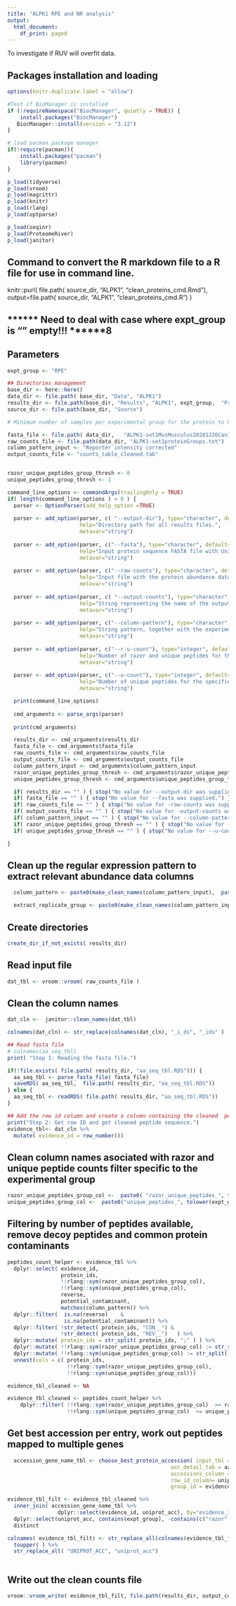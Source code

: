 ```yaml
---
title: "ALPK1 RPE and NR analysis"
output:
  html_document:
    df_print: paged
---
```


To investigate if RUV will overfit data.

## Packages installation and loading
```r

options(knitr.duplicate.label = "allow")

#Test if BioManager is installed 
if (!requireNamespace("BiocManager", quietly = TRUE)) {
    install.packages("BiocManager")
   BiocManager::install(version = "3.12")
}

# load pacman package manager
if(!require(pacman)){
    install.packages("pacman")
    library(pacman)
}

p_load(tidyverse)
p_load(vroom)
p_load(magrittr)
p_load(knitr)
p_load(rlang)
p_load(optparse)

p_load(seqinr)
p_load(ProteomeRiver)
p_load(janitor)

```

## Command to convert the R markdown file to a R file for use in command line. 
knitr::purl( file.path(  source_dir, "ALPK1",  "clean_proteins_cmd.Rmd"), 
             output=file.path( source_dir,  "ALPK1",   "clean_proteins_cmd.R") ) 
     
## ****** Need to deal with case where expt_group is "" empty!!! ******8
## Parameters
```r
expt_group <- "RPE" 

## Directories management 
base_dir <- here::here()
data_dir <- file.path( base_dir, "Data", "ALPK1")
results_dir <- file.path(base_dir, "Results", "ALPK1", expt_group,  "Proteins")
source_dir <- file.path(base_dir, "Source")

# Minimum number of samples per experimental group for the protein to be accepted for analysis 

fasta_file <- file.path( data_dir,   "ALPK1-set1MusMusculus20201226CanIso.fasta")
raw_counts_file <- file.path(data_dir, "ALPK1-set1proteinGroups.txt")
column_pattern_input <- "Reporter intensity corrected"
output_counts_file <- "counts_table_cleaned.tab"  


razor_unique_peptides_group_thresh <- 0
unique_peptides_group_thresh <- 1

command_line_options <- commandArgs(trailingOnly = TRUE)
if( length(command_line_options ) > 0 ) {
  parser <- OptionParser(add_help_option =TRUE)
  
  parser <- add_option(parser, c( "--output-dir"), type="character", default="", dest = "results_dir",
                       help="Directory path for all results files.",
                       metavar="string")   
  
  parser <- add_option(parser, c("--fasta"), type="character", default="", dest = "fasta_file",
                       help="Input protein sequence FASTA file with UniProt FASTA header format.",
                       metavar="string")   
  
  parser <- add_option(parser, c("--raw-counts"), type="character", default="", dest = "raw_counts_file",
                       help="Input file with the protein abundance data.",
                       metavar="string")   
  
  parser <- add_option(parser, c( "--output-counts"), type="character", default="", dest = "output_counts_file",
                       help="String representing the name of the output counts data file which will be saved in the directory specified with the --output-dir flag.",
                       metavar="string")   
  
  parser <- add_option(parser, c("--column-pattern"), type="character", default="Reporter intensity corrected", dest = "column_pattern_input",
                       help="String pattern, together with the experimental group pattern, that matches the abundance data columns.",
                       metavar="string")   
  
  parser <- add_option(parser, c("--r-u-count"), type="integer", default=0, dest = "razor_unique_peptides_group_thresh",
                       help="Number of razor and unique peptides for the specified experiemtal group needs to be higher than this threshold for the protein to be included for the analysis.",
                       metavar="string")   
  
  parser <- add_option(parser, c("--u-count"), type="integer", default=1, dest = "unique_peptides_group_thresh",
                       help="Number of unique peptides for the specified experiemtal group needs to be higher than this threshold for the protein to be included for the analysis.",
                       metavar="string")   

  print(command_line_options)
  
  cmd_arguments <- parse_args(parser)
  
  print(cmd_arguments)  

  results_dir <- cmd_arguments$results_dir
  fasta_file <- cmd_arguments$fasta_file
  raw_counts_file <- cmd_arguments$raw_counts_file
  output_counts_file <- cmd_arguments$output_counts_file
  column_pattern_input <- cmd_arguments$column_pattern_input
  razor_unique_peptides_group_thresh <- cmd_arguments$razor_unique_peptides_group_thresh
  unique_peptides_group_thresh <- cmd_arguments$unique_peptides_group_thresh

  if( results_dir == "" ) { stop("No value for --output-dir was supplied.") }
  if( fasta_file == "" ) { stop("No value for --fasta was supplied.") }
  if( raw_counts_file == "" ) { stop("No value for -raw-counts was supplied.") }
  if( output_counts_file == "" ) { stop("No value for -output-counts was supplied.") }
  if( column_pattern_input == "" ) { stop("No value for --column-pattern was supplied.") }
  if( razor_unique_peptides_group_thresh == "" ) { stop("No value for --r-u-count was supplied.") }
  if( unique_peptides_group_thresh == "" ) { stop("No value for --u-count was supplied.") }

}


```

## Clean up the regular expression pattern to extract relevant abundance data columns
```r
  column_pattern <- paste0(make_clean_names(column_pattern_input),  paste("_\\d+", tolower(expt_group), sep="_")) 

  extract_replicate_group <- paste0(make_clean_names(column_pattern_input),  paste0("_(\\d+)_(", tolower(expt_group), ")")) 

```


## Create directories
```r
create_dir_if_not_exists( results_dir)

```

## Read input file 
```r

dat_tbl <- vroom::vroom( raw_counts_file )

```
## Clean the column names 
```r
dat_cln <-  janitor::clean_names(dat_tbl)

colnames(dat_cln) <- str_replace(colnames(dat_cln), "_i_ds", "_ids" )

```

```r
## Read fasta file 
# colnames(aa_seq_tbl)
print( "Step 1: Reading the fasta file.")

if(!file.exists( file.path( results_dir, "aa_seq_tbl.RDS"))) {
  aa_seq_tbl <- parse_fasta_file( fasta_file)
  saveRDS( aa_seq_tbl,  file.path( results_dir, "aa_seq_tbl.RDS"))
} else {
  aa_seq_tbl <- readRDS( file.path( results_dir, "aa_seq_tbl.RDS"))
}

## Add the row id column and create a column containing the cleaned  peptide
print("Step 2: Get row ID and get cleaned peptide sequence.")
evidence_tbl<- dat_cln %>% 
  mutate( evidence_id = row_number()) 
```    
## Clean column names asociated with razor and unique peptide counts filter specific to the experimental group
```r

razor_unique_peptides_group_col <-  paste0( "razor_unique_peptides_", tolower(expt_group)  ) 
unique_peptides_group_col <-  paste0("unique_peptides_", tolower(expt_group)  )

```
    
    
## Filtering by number of peptides available, remove decoy peptides and common protein contaminants
```r

peptides_count_helper <- evidence_tbl %>%
  dplyr::select( evidence_id, 
                 protein_ids, 
                 !!rlang::sym(razor_unique_peptides_group_col),
                 !!rlang::sym(unique_peptides_group_col), 
                 reverse,
                 potential_contaminant, 
                 matches(column_pattern)) %>%
  dplyr::filter(  is.na(reverse)	&  
                  is.na(potential_contaminant)) %>%
  dplyr::filter( !str_detect( protein_ids, "CON__") &
                 !str_detect( protein_ids, "REV__")   ) %>%
  dplyr::mutate( protein_ids = str_split( protein_ids, ";" ) ) %>%
  dplyr::mutate( !!rlang::sym(razor_unique_peptides_group_col) := str_split( !!rlang::sym(razor_unique_peptides_group_col), ";" ) )%>%
  dplyr::mutate( !!rlang::sym(unique_peptides_group_col) := str_split( !!rlang::sym(unique_peptides_group_col) , ";" ) ) %>%
  unnest(cols = c( protein_ids, 
                   !!rlang::sym(razor_unique_peptides_group_col), 
                   !!rlang::sym(unique_peptides_group_col)))

evidence_tbl_cleaned <- NA

evidence_tbl_cleaned <- peptides_count_helper %>%
    dplyr::filter( !!rlang::sym(razor_unique_peptides_group_col)  >= razor_unique_peptides_group_thresh &
                   !!rlang::sym(unique_peptides_group_col)  >= unique_peptides_group_thresh  ) 

```
  
  
## Get best accession per entry, work out peptides mapped to multiple genes

```r
  accession_gene_name_tbl <- choose_best_protein_accession( input_tbl = evidence_tbl_cleaned, 
                                                    acc_detail_tab = aa_seq_tbl, 
                                                    accessions_column = protein_ids , 
                                                    row_id_column= uniprot_acc,
                                                    group_id = evidence_id)

evidence_tbl_filt <- evidence_tbl_cleaned %>%
  inner_join( accession_gene_name_tbl %>% 
                dplyr::select(evidence_id, uniprot_acc), by="evidence_id") %>%
  dplyr::select(uniprot_acc, contains(expt_group), -contains(c("razor", "unique"))) %>%
  distinct

colnames( evidence_tbl_filt) <- str_replace_all(colnames(evidence_tbl_filt), extract_replicate_group, "\\1_\\U\\2")  %>% 
  toupper( ) %>%
  str_replace_all( "UNIPROT_ACC", "uniprot_acc") 
  
```

## Write out the clean counts file 
```r
vroom::vroom_write( evidence_tbl_filt, file.path(results_dir, output_counts_file) ) 
```



